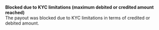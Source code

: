   
<Card title="002997" href="/development-resources/errors/codes/002997">  

 **Blocked due to KYC limitations (maximum debited or credited amount reached)**  
 The payout was blocked due to KYC limitations in terms of credited or debited amount.  

</Card>